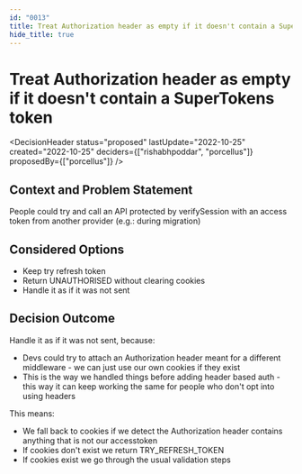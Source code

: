 ```yaml
---
id: "0013"
title: Treat Authorization header as empty if it doesn't contain a SuperTokens token
hide_title: true
---
```



# Treat Authorization header as empty if it doesn't contain a SuperTokens token

<DecisionHeader status="proposed" lastUpdate="2022-10-25" created="2022-10-25" deciders={["rishabhpoddar", "porcellus"]} proposedBy={["porcellus"]} />

## Context and Problem Statement

People could try and call an API protected by verifySession with an access token from another provider (e.g.: during migration)

## Considered Options

* Keep try refresh token
* Return UNAUTHORISED without clearing cookies
* Handle it as if it was not sent

## Decision Outcome

Handle it as if it was not sent, because:
- Devs could try to attach an Authorization header meant for a different middleware - we can just use our own cookies if they exist
- This is the way we handled things before adding header based auth - this way it can keep working the same for people who don't opt into using headers

This means:
- We fall back to cookies if we detect the Authorization header contains anything that is not our accesstoken
- If cookies don't exist we return TRY_REFRESH_TOKEN
- If cookies exist we go through the usual validation steps
